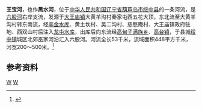 '''王宝河'''，也作'''黑水河'''，位于[[中华人民共和国|中华人民共和国]][[辽宁省|辽宁省]][[葫芦岛市|葫芦岛市]][[绥中县|绥中县]]的一条河流，是[[六股河|六股河]]右岸支流，发源于[[大王庙镇|大王庙镇]]大黄羊沟村秦家屯西五花大顶，东北流至大黄羊沟村转东南流，经[[李金水库|李金水库]]、黄土坎村、吴二沟村、慈愍庵村、大王庙镇政府驻地、西双山村后注入[[龙屯水库|龙屯水库]]，出库后向东流经[[高甸子满族乡|高甸子满族乡]]、[[高台镇_(绥中县)|高台镇]]，于县城[[绥中镇|绥中镇]]城区北郊巫家河沿汇入六股河。河流全长53千米，流域面积448平方千米，河宽200～500米。<ref name="中国河湖大典">{{cite book zh |author=《[[中国河湖大典|中国河湖大典]]》编纂委员会 |title=《中国河湖大典·黑龙江、辽河卷》 |format=M |edition=1 |location=北京 |publisher=中国水利水电出版社 |date=2014年4月 |pages=369页 |id= ISBN 978-7-5170-1950-3}}</ref>
==参考资料==
{{reflist}}

{{China-river-stub}}
[[Category:辽宁河流|W]]
[[Category:绥中县|W]]